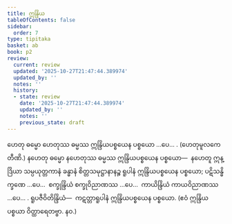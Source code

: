 ```yaml
---
title: ဣန္ဒြိယ
tableOfContents: false
sidebar:
  order: 7
type: tipitaka
basket: ab
book: p2
review:
  current: review
  updated: '2025-10-27T21:47:44.389974'
  updated_by: ''
  notes: ''
  history:
  - state: review
    date: '2025-10-27T21:47:44.389974'
    updated_by: ''
    notes: ''
    previous_state: draft
---
```



<ReviewStatus review={frontmatter.review} showDetails={true} />

<HypothesisAnnotation frontmatter={frontmatter} />

<DynamicBreadcrumb />

<Division number="36" book="p2" e="ch" v="38" p="15">

<Paragraph number="95" book="p2">
ဟေတု ဓမ္မော ဟေတုဿ ဓမ္မဿ ဣန္ဒြိယပစ္စယေန ပစ္စယော …ပေ… . (ဟေတုမူလကေ တီဏိ.)
</Paragraph>

<Paragraph number="96" book="p2">
နဟေတု ဓမ္မော နဟေတုဿ ဓမ္မဿ ဣန္ဒြိယပစ္စယေန ပစ္စယော—  နဟေတူ ဣန္ဒြိယာ သမ္ပယုတ္တကာနံ ခန္ဓာနံ စိတ္တသမုဋ္ဌာနာနဉ္စ ရူပါနံ ဣန္ဒြိယပစ္စယေန ပစ္စယော; ပဋိသန္ဓိက္ခဏေ …ပေ…  စက္ခုန္ဒြိယံ စက္ခုဝိညာဏဿ …ပေ…  ကာယိန္ဒြိယံ ကာယဝိညာဏဿ …ပေ… . <Emphasis>ရူပဇီဝိတိန္ဒြိယံ</Emphasis>—  ကဋတ္တာရူပါနံ ဣန္ဒြိယပစ္စယေန ပစ္စယော. (ဧဝံ ဣန္ဒြိယပစ္စယာ ဝိတ္ထာရေတဗ္ဗာ. နဝ.)
</Paragraph>
</Division>